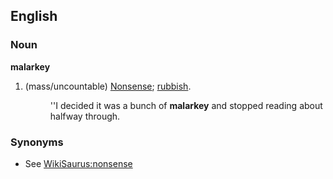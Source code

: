==English==
===Noun===
'''malarkey'''
#(mass/uncountable) [[nonsense|Nonsense]]; [[rubbish]].
#:''I decided it was a bunch of '''malarkey''' and stopped reading about halfway through.

===Synonyms===
*See [[WikiSaurus:nonsense]]